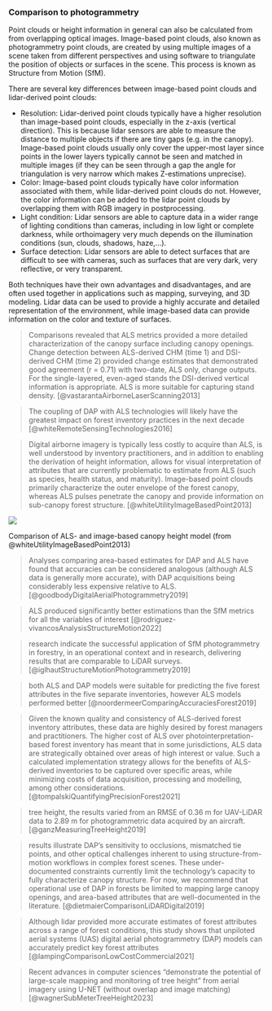 
### Comparison to photogrammetry

Point clouds or height information in general can also be calculated from from overlapping optical images. Image-based point clouds, also known as photogrammetry point clouds, are created by using multiple images of a scene taken from different perspectives and using software to triangulate the position of objects or surfaces in the scene. This process is known as Structure from Motion (SfM).

There are several key differences between image-based point clouds and lidar-derived point clouds:

- Resolution: Lidar-derived point clouds typically have a higher resolution than image-based point clouds, especially in the z-axis (vertical direction). This is because lidar sensors are able to measure the distance to multiple objects if there are tiny gaps (e.g. in the canopy). Image-based point clouds usually only cover the upper-most layer since points in the lower layers typically cannot be seen and matched in multiple images (if they can be seen through a gap the angle for triangulation is very narrow which makes Z-estimations unprecise). 
- Color: Image-based point clouds typically have color information associated with them, while lidar-derived point clouds do not. However, the color information can be added to the lidar point clouds by overlapping them with RGB imagery in postprocessing.
- Light condition: Lidar sensors are able to capture data in a wider range of lighting conditions than cameras, including in low light or complete darkness, while orthoimagery very much depends on the illumination conditions (sun, clouds, shadows, haze,...).
- Surface detection: Lidar sensors are able to detect surfaces that are difficult to see with cameras, such as surfaces that are very dark, very reflective, or very transparent.

Both techniques have their own advantages and disadvantages, and are often used together in applications such as mapping, surveying, and 3D modeling. Lidar data can be used to provide a highly accurate and detailed representation of the environment, while image-based data can provide information on the color and texture of surfaces. 

> Comparisons revealed that ALS metrics provided a more detailed characterization of the canopy surface including canopy openings. Change detection between ALS-derived CHM (time 1) and DSI-derived CHM (time 2) provided change estimates that demonstrated good agreement (r = 0.71) with two-date, ALS only, change outputs.
For the single-layered, even-aged stands the DSI-derived vertical information is appropriate.
ALS is more suitable for capturing stand density. [@vastarantaAirborneLaserScanning2013]

> The coupling of DAP with ALS technologies will likely have the greatest impact on forest inventory practices in the next decade [@whiteRemoteSensingTechnologies2016]

> Digital airborne imagery is typically less costly to acquire than ALS, is well understood by inventory practitioners, and in addition to enabling the derivation of height information, allows for visual interpretation of attributes that are currently problematic to estimate from ALS (such as species, health status, and maturity). 
Image-based point clouds primarily characterize the outer envelope of the forest canopy, whereas ALS pulses penetrate the canopy and provide information on sub-canopy forest structure. [@whiteUtilityImageBasedPoint2013]

::: {#fig-photogrammetry-comparison}
![](https://pub.mdpi-res.com/forests/forests-04-00518/article_deploy/html/images/forests-04-00518-ag.png?1580953800)

Comparison of ALS- and image-based canopy height model (from @whiteUtilityImageBasedPoint2013)
:::


> Analyses comparing area-based estimates for DAP and ALS have found that accuracies can be considered analogous (although ALS data is generally more accurate), with DAP acquisitions being considerably less expensive relative to ALS. [@goodbodyDigitalAerialPhotogrammetry2019]

> ALS produced significantly better estimations than the SfM metrics for all the variables of interest [@rodriguez-vivancosAnalysisStructureMotion2022]

> research indicate the successful application of SfM photogrammetry in forestry, in an operational context and in research, delivering results that are comparable to LiDAR surveys. [@iglhautStructureMotionPhotogrammetry2019]

> both ALS and DAP models were suitable for predicting the five forest attributes in the five separate inventories, however ALS models performed better [@noordermeerComparingAccuraciesForest2019]

> Given the known quality and consistency of ALS-derived forest inventory attributes, these data are highly desired by forest managers and practitioners. The higher cost of ALS over photointerpretation-based forest inventory has meant that in some jurisdictions, ALS data are strategically obtained over areas of high interest or value. Such a calculated implementation strategy allows for the benefits of ALS-derived inventories to be captured over specific areas, while minimizing costs of data acquisition, processing and modelling, among other considerations. [@tompalskiQuantifyingPrecisionForest2021]

> tree height, the results varied from an RMSE of 0.36 m for UAV-LiDAR data to 2.89 m for photogrammetric data acquired by an aircraft. [@ganzMeasuringTreeHeight2019]

> results illustrate DAP’s sensitivity to occlusions, mismatched tie points, and other optical challenges inherent to using structure-from-motion workflows in complex forest scenes. These under-documented constraints currently limit the technology’s capacity to fully characterize canopy structure. For now, we recommend that operational use of DAP in forests be limited to mapping large canopy openings, and area-based attributes that are well-documented in the literature. [@dietmaierComparisonLiDARDigital2019]

> Although lidar provided more accurate estimates of forest attributes across a range of forest conditions, this study shows that unpiloted aerial systems (UAS) digital aerial photogrammetry (DAP) models can accurately predict key forest attributes [@lampingComparisonLowCostCommercial2021]

> Recent advances in computer sciences "demonstrate the potential of large-scale mapping and monitoring of tree height" from aerial imagery using U-NET (without overlap and image matching) [@wagnerSubMeterTreeHeight2023]

